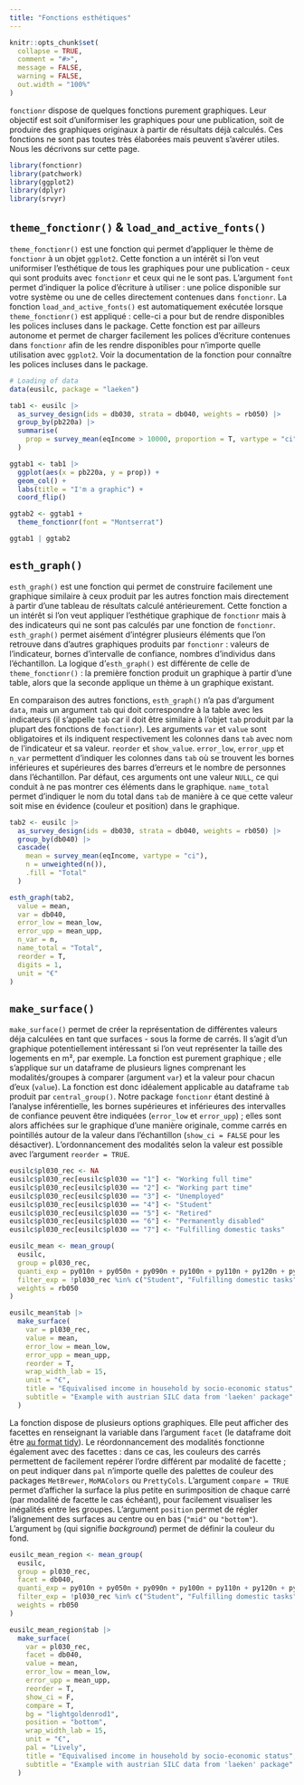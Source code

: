 ```yaml
---
title: "Fonctions esthétiques"
---
```


```r
knitr::opts_chunk$set(
  collapse = TRUE,
  comment = "#>",
  message = FALSE,
  warning = FALSE,
  out.width = "100%"
)
```

`fonctionr` dispose de quelques fonctions purement graphiques. Leur objectif est soit d'uniformiser les graphiques pour une publication, soit de produire des graphiques originaux à partir de résultats déjà calculés. Ces fonctions ne sont pas toutes très élaborées mais peuvent s'avérer utiles. Nous les décrivons sur cette page.

```r
library(fonctionr)
library(patchwork)
library(ggplot2)
library(dplyr)
library(srvyr)
```

## `theme_fonctionr()` & `load_and_active_fonts()`

`theme_fonctionr()` est une fonction qui permet d'appliquer le thème de `fonctionr` à un objet `ggplot2`. Cette fonction a un intérêt si l'on veut uniformiser l'esthétique de tous les graphiques pour une publication - ceux qui sont produits avec `fonctionr` et ceux qui ne le sont pas. L'argument `font` permet d'indiquer la police d'écriture à utiliser : une police disponible sur votre système ou une de celles directement contenues dans `fonctionr`. La fonction `load_and_active_fonts()` est automatiquement exécutée lorsque `theme_fonctionr()` est appliqué : celle-ci a pour but de rendre disponibles les polices incluses dans le package. Cette fonction est par ailleurs autonome et permet de charger facilement les polices d'écriture contenues dans `fonctionr` afin de les rendre disponibles pour n'importe quelle utilisation avec `ggplot2`. Voir la documentation de la fonction pour connaître les polices incluses dans le package.

```r
# Loading of data
data(eusilc, package = "laeken")

tab1 <- eusilc |>
  as_survey_design(ids = db030, strata = db040, weights = rb050) |>
  group_by(pb220a) |>
  summarise(
    prop = survey_mean(eqIncome > 10000, proportion = T, vartype = "ci", na.rm = T)
  )

ggtab1 <- tab1 |>
  ggplot(aes(x = pb220a, y = prop)) +
  geom_col() +
  labs(title = "I'm a graphic") +
  coord_flip()

ggtab2 <- ggtab1 +
  theme_fonctionr(font = "Montserrat")

ggtab1 | ggtab2
```

## `esth_graph()`

`esth_graph()` est une fonction qui permet de construire facilement une graphique similaire à ceux produit par les autres fonction mais directement à partir d'une tableau de résultats calculé antérieurement. Cette fonction a un intérêt si l'on veut appliquer l'esthétique graphique de `fonctionr` mais à des indicateurs qui ne sont pas calculés par une fonction de `fonctionr`. `esth_graph()` permet aisément d'intégrer plusieurs éléments que l'on retrouve dans d'autres graphiques produits par `fonctionr` : valeurs de l'indicateur, bornes d'intervalle de confiance, nombres d'individus dans l'échantillon. La logique d'`esth_graph()` est différente de celle de `theme_fonctionr()` : la première fonction produit un graphique à partir d'une table, alors que la seconde applique un thème à un graphique existant.

En comparaison des autres fonctions, `esth_graph()` n'a pas d'argument `data`, mais un argument `tab` qui doit correspondre à la table avec les indicateurs (il s'appelle `tab` car il doit être similaire à l'objet `tab` produit par la plupart des fonctions de `fonctionr`). Les arguments `var` et `value` sont obligatoires et ils indiquent respectivement les colonnes dans `tab` avec nom de l'indicateur et sa valeur. `reorder` et `show_value`. `error_low`, `error_upp` et `n_var` permettent d'indiquer les colonnes dans `tab` où se trouvent les bornes inférieures et supérieures des barres d'erreurs et le nombre de personnes dans l'échantillon. Par défaut, ces arguments ont une valeur `NULL`, ce qui conduit à ne pas montrer ces éléments dans le graphique. `name_total` permet d'indiquer le nom du total dans `tab` de manière à ce que cette valeur soit mise en évidence (couleur et position) dans le graphique.

```r
tab2 <- eusilc |>
  as_survey_design(ids = db030, strata = db040, weights = rb050) |>
  group_by(db040) |>
  cascade(
    mean = survey_mean(eqIncome, vartype = "ci"),
    n = unweighted(n()),
    .fill = "Total"
  )

esth_graph(tab2,
  value = mean,
  var = db040,
  error_low = mean_low,
  error_upp = mean_upp,
  n_var = n,
  name_total = "Total",
  reorder = T,
  digits = 1,
  unit = "€"
)
```

## `make_surface()`

`make_surface()` permet de créer la représentation de différentes valeurs déja calculées en tant que surfaces - sous la forme de carrés. Il s'agit d'un graphique potentiellement intéressant si l'on veut représenter la taille des logements en m², par exemple. La fonction est purement graphique ; elle s'applique sur un dataframe de plusieurs lignes comprenant les modalités/groupes à comparer (argument `var`) et la valeur pour chacun d'eux (`value`). La fonction est donc idéalement applicable au dataframe `tab` produit par `central_group()`. Notre package `fonctionr` étant destiné à l'analyse inférentielle, les bornes supérieures et inférieures des intervalles de confiance peuvent être indiquées (`error_low` et `error_upp`) ; elles sont alors affichées sur le graphique d'une manière originale, comme carrés en pointillés autour de la valeur dans l'échantillon (`show_ci = FALSE` pour les désactiver). L'ordonnancement des modalités selon la valeur est possible avec l'argument `reorder = TRUE`.

```r
eusilc$pl030_rec <- NA
eusilc$pl030_rec[eusilc$pl030 == "1"] <- "Working full time"
eusilc$pl030_rec[eusilc$pl030 == "2"] <- "Working part time"
eusilc$pl030_rec[eusilc$pl030 == "3"] <- "Unemployed"
eusilc$pl030_rec[eusilc$pl030 == "4"] <- "Student"
eusilc$pl030_rec[eusilc$pl030 == "5"] <- "Retired"
eusilc$pl030_rec[eusilc$pl030 == "6"] <- "Permanently disabled"
eusilc$pl030_rec[eusilc$pl030 == "7"] <- "Fulfilling domestic tasks"

eusilc_mean <- mean_group(
  eusilc,
  group = pl030_rec,
  quanti_exp = py010n + py050n + py090n + py100n + py110n + py120n + py130n + py140n,
  filter_exp = !pl030_rec %in% c("Student", "Fulfilling domestic tasks") & db040 == "Tyrol",
  weights = rb050
)
```

```r
eusilc_mean$tab |> 
  make_surface(
    var = pl030_rec,
    value = mean,
    error_low = mean_low,
    error_upp = mean_upp,
    reorder = T,
    wrap_width_lab = 15,
    unit = "€",
    title = "Equivalised income in household by socio-economic status",
    subtitle = "Example with austrian SILC data from 'laeken' package"
  )
```

La fonction dispose de plusieurs options graphiques. Elle peut afficher des facettes en renseignant la variable dans l'argument `facet` (le dataframe doit être [au format tidy](https://r4ds.had.co.nz/tidy-data.html)). Le réordonnancement des modalités fonctionne également avec des facettes : dans ce cas, les couleurs des carrés permettent de facilement repérer l'ordre différent par modalité de facette ; on peut indiquer dans `pal` n'importe quelle des palettes de couleur des packages `MetBrewer`, `MoMAColors` ou `PrettyCols`. L'argument `compare = TRUE` permet d'afficher la surface la plus petite en surimposition de chaque carré (par modalité de facette le cas échéant), pour facilement visualiser les inégalités entre les groupes. L'argument `position` permet de régler l'alignement des surfaces au centre ou en bas (`"mid"` ou `"bottom"`). L'argument `bg` (qui signifie *background*) permet de définir la couleur du fond.

```r
eusilc_mean_region <- mean_group(
  eusilc,
  group = pl030_rec,
  facet = db040,
  quanti_exp = py010n + py050n + py090n + py100n + py110n + py120n + py130n + py140n,
  filter_exp = !pl030_rec %in% c("Student", "Fulfilling domestic tasks") & db040 %in% c("Tyrol", "Upper Austria", "Vienna", "Vorarlberg"),
  weights = rb050
)
```

```r
eusilc_mean_region$tab |> 
  make_surface(
    var = pl030_rec,
    facet = db040,
    value = mean,
    error_low = mean_low,
    error_upp = mean_upp,
    reorder = T,
    show_ci = F,    
    compare = T,
    bg = "lightgoldenrod1",
    position = "bottom",
    wrap_width_lab = 15,
    unit = "€",
    pal = "Lively",
    title = "Equivalised income in household by socio-economic status",
    subtitle = "Example with austrian SILC data from 'laeken' package"
  )
```
